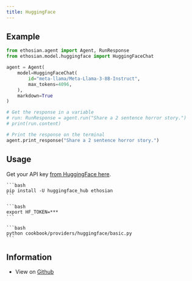 ```yaml
---
title: HuggingFace
---
```


## Example

<CodeGroup>

```python agent.py
from ethosian.agent import Agent, RunResponse
from ethosian.model.huggingface import HuggingFaceChat

agent = Agent(
    model=HuggingFaceChat(
        id="meta-llama/Meta-Llama-3-8B-Instruct",
        max_tokens=4096,
    ),
    markdown=True
)

# Get the response in a variable
# run: RunResponse = agent.run("Share a 2 sentence horror story.")
# print(run.content)

# Print the response on the terminal
agent.print_response("Share a 2 sentence horror story.")
```

</CodeGroup>

## Usage

Get your API key [from HuggingFace here](https://huggingface.co/settings/tokens).

<Steps>
  <Snippet file="create-venv-step.mdx" />

  <Step title="Install libraries">

    ```bash
    pip install -U huggingface_hub ethosian
    ```

  </Step>

  <Step title="Export Environment Variables">

    ```bash
    export HF_TOKEN=***
    ```

  </Step>

  <Step title="Run HuggingFace Agent">

    ```bash
    python cookbook/providers/huggingface/basic.py
    ```

  </Step>

  </Steps>

## Information

- View on [Github](https://github.com/ethosianhq/ethosian/tree/main/cookbook/providers/huggingface/basic.py)
